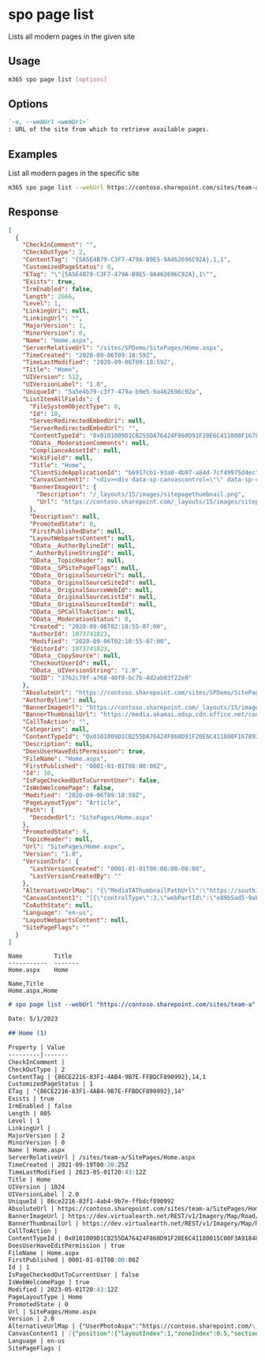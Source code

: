 
# spo page list

Lists all modern pages in the given site

## Usage

```sh
m365 spo page list [options]
```

## Options

```md definition-list
`-u, --webUrl <webUrl>`
: URL of the site from which to retrieve available pages.
```

<Global />

## Examples

List all modern pages in the specific site

```sh
m365 spo page list --webUrl https://contoso.sharepoint.com/sites/team-a
```

## Response

<Tabs>
  <TabItem value="JSON">

  ```json
  [
    {
      "CheckInComment": "",
      "CheckOutType": 2,
      "ContentTag": "{5A5E4B79-C3F7-479A-B9E5-9A462696C92A},1,1",
      "CustomizedPageStatus": 0,
      "ETag": "\"{5A5E4B79-C3F7-479A-B9E5-9A462696C92A},1\"",
      "Exists": true,
      "IrmEnabled": false,
      "Length": 2666,
      "Level": 1,
      "LinkingUri": null,
      "LinkingUrl": "",
      "MajorVersion": 1,
      "MinorVersion": 0,
      "Name": "Home.aspx",
      "ServerRelativeUrl": "/sites/SPDemo/SitePages/Home.aspx",
      "TimeCreated": "2020-09-06T09:18:59Z",
      "TimeLastModified": "2020-09-06T09:18:59Z",
      "Title": "Home",
      "UIVersion": 512,
      "UIVersionLabel": "1.0",
      "UniqueId": "5a5e4b79-c3f7-479a-b9e5-9a462696c92a",
      "ListItemAllFields": {
        "FileSystemObjectType": 0,
        "Id": 10,
        "ServerRedirectedEmbedUri": null,
        "ServerRedirectedEmbedUrl": "",
        "ContentTypeId": "0x0101009D1CB255DA76424F860D91F20E6C411800F1678937A82C3142BEF3C962300813B5",
        "OData__ModerationComments": null,
        "ComplianceAssetId": null,
        "WikiField": null,
        "Title": "Home",
        "ClientSideApplicationId": "b6917cb1-93a0-4b97-a84d-7cf49975d4ec",
        "CanvasContent1": "<div><div data-sp-canvascontrol=\"\" data-sp-canvasdataversion=\"1.0\" data-sp-controldata=\"&#123;&quot;controlType&quot;&#58;3,&quot;webPartId&quot;&#58;&quot;e89b5ad5-9ab5-4730-a66b-e1f68994598c&quot;,&quot;id&quot;&#58;&quot;8bba86eb-3174-4917-b2b8-417af1102351&quot;&#125;\"><div data-sp-webpart=\"\" data-sp-webpartdataversion=\"1.0\" data-sp-webpartdata=\"&#123;&quot;id&quot;&#58;&quot;e89b5ad5-9ab5-4730-a66b-e1f68994598c&quot;,&quot;instanceId&quot;&#58;&quot;8bba86eb-3174-4917-b2b8-417af1102351&quot;,&quot;title&quot;&#58;&quot;ReactProvisionAssets&quot;,&quot;description&quot;&#58;&quot;ReactProvisionAssets description&quot;,&quot;dataVersion&quot;&#58;&quot;1.0&quot;,&quot;properties&quot;&#58;&#123;&quot;description&quot;&#58;&quot;ReactProvisionAssets&quot;&#125;&#125;\"><div data-sp-componentid=\"\">e89b5ad5-9ab5-4730-a66b-e1f68994598c</div><div data-sp-htmlproperties=\"\"></div></div></div></div>",
        "BannerImageUrl": {
          "Description": "/_layouts/15/images/sitepagethumbnail.png",
          "Url": "https://contoso.sharepoint.com/_layouts/15/images/sitepagethumbnail.png"
        },
        "Description": null,
        "PromotedState": 0,
        "FirstPublishedDate": null,
        "LayoutWebpartsContent": null,
        "OData__AuthorBylineId": null,
        "_AuthorBylineStringId": null,
        "OData__TopicHeader": null,
        "OData__SPSitePageFlags": null,
        "OData__OriginalSourceUrl": null,
        "OData__OriginalSourceSiteId": null,
        "OData__OriginalSourceWebId": null,
        "OData__OriginalSourceListId": null,
        "OData__OriginalSourceItemId": null,
        "OData__SPCallToAction": null,
        "OData__ModerationStatus": 0,
        "Created": "2020-09-06T02:18:55-07:00",
        "AuthorId": 1073741823,
        "Modified": "2020-09-06T02:18:55-07:00",
        "EditorId": 1073741823,
        "OData__CopySource": null,
        "CheckoutUserId": null,
        "OData__UIVersionString": "1.0",
        "GUID": "3762c79f-a768-40f0-bc7b-4d2ab03f22e0"
      },
      "AbsoluteUrl": "https://contoso.sharepoint.com/sites/SPDemo/SitePages/Home.aspx",
      "AuthorByline": null,
      "BannerImageUrl": "https://contoso.sharepoint.com/_layouts/15/images/sitepagethumbnail.png",
      "BannerThumbnailUrl": "https://media.akamai.odsp.cdn.office.net/contoso.sharepoint.com/_layouts/15/images/sitepagethumbnail.png",
      "CallToAction": "",
      "Categories": null,
      "ContentTypeId": "0x0101009D1CB255DA76424F860D91F20E6C411800F1678937A82C3142BEF3C962300813B5",
      "Description": null,
      "DoesUserHaveEditPermission": true,
      "FileName": "Home.aspx",
      "FirstPublished": "0001-01-01T08:00:00Z",
      "Id": 10,
      "IsPageCheckedOutToCurrentUser": false,
      "IsWebWelcomePage": false,
      "Modified": "2020-09-06T09:18:59Z",
      "PageLayoutType": "Article",
      "Path": {
        "DecodedUrl": "SitePages/Home.aspx"
      },
      "PromotedState": 0,
      "TopicHeader": null,
      "Url": "SitePages/Home.aspx",
      "Version": "1.0",
      "VersionInfo": {
        "LastVersionCreated": "0001-01-01T00:00:00-08:00",
        "LastVersionCreatedBy": ""
      },
      "AlternativeUrlMap": "{\"MediaTAThumbnailPathUrl\":\"https://southindia1-mediap.svc.ms/transform/thumbnail?provider=spo&inputFormat={.fileType}&cs=UEFHRVN8U1BP&docid={.spHost}/_api/v2.0/sharePoint:{.resourceUrl}:/driveItem&w={.widthValue}&oauth_token=bearer%20{.oauthToken}\",\"MediaTAThumbnailHostUrl\":\"https://southindia1-mediap.svc.ms\",\"AFDCDNEnabled\":\"ClientNotOnEdge\",\"CurrentSiteCDNPolicy\":\"True\",\"PublicCDNEnabled\":\"True\",\"PrivateCDNEnabled\":\"True\"}",
      "CanvasContent1": "[{\"controlType\":3,\"webPartId\":\"e89b5ad5-9ab5-4730-a66b-e1f68994598c\",\"id\":\"8bba86eb-3174-4917-b2b8-417af1102351\",\"webPartData\":{\"id\":\"e89b5ad5-9ab5-4730-a66b-e1f68994598c\",\"instanceId\":\"8bba86eb-3174-4917-b2b8-417af1102351\",\"title\":\"ReactProvisionAssets\",\"description\":\"ReactProvisionAssets description\",\"dataVersion\":\"1.0\",\"properties\":{\"description\":\"ReactProvisionAssets\"},\"serverProcessedContent\":{\"htmlStrings\":{},\"searchablePlainTexts\":{},\"imageSources\":{},\"links\":{}}}}]",
      "CoAuthState": null,
      "Language": "en-us",
      "LayoutWebpartsContent": null,
      "SitePageFlags": ""
    }
  ]
  ```

  </TabItem>
  <TabItem value="Text">

  ```text
  Name         Title
  -----------  -------    
  Home.aspx    Home
  ```

  </TabItem>
  <TabItem value="CSV">

  ```csv
  Name,Title
  Home.aspx,Home
  ```

  </TabItem>
  <TabItem value="Markdown">

  ```md
  # spo page list --webUrl "https://contoso.sharepoint.com/sites/team-a"

  Date: 5/1/2023

  ## Home (1)

  Property | Value
  ---------|-------
  CheckInComment | 
  CheckOutType | 2
  ContentTag | {86CE2216-83F1-4AB4-9B7E-FFBDCF890992},14,1
  CustomizedPageStatus | 1
  ETag | "{86CE2216-83F1-4AB4-9B7E-FFBDCF890992},14"
  Exists | true
  IrmEnabled | false
  Length | 805
  Level | 1
  LinkingUrl | 
  MajorVersion | 2
  MinorVersion | 0
  Name | Home.aspx
  ServerRelativeUrl | /sites/team-a/SitePages/Home.aspx
  TimeCreated | 2021-09-19T00:20:25Z
  TimeLastModified | 2023-05-01T20:43:12Z
  Title | Home
  UIVersion | 1024
  UIVersionLabel | 2.0
  UniqueId | 86ce2216-83f1-4ab4-9b7e-ffbdcf890992
  AbsoluteUrl | https://contoso.sharepoint.com/sites/team-a/SitePages/Home.aspx
  BannerImageUrl | https://dev.virtualearth.net/REST/v1/Imagery/Map/Road/51.39929962158204,-0.256799995899204/12?mapSize=512,512&key=AobmrKIjQInHa8zf5IjtCu3zVgIZFewRhY9M8NUzpYfvMdO2RKDO2eKI6uRFrP6b
  BannerThumbnailUrl | https://dev.virtualearth.net/REST/v1/Imagery/Map/Road/51.39929962158204,-0.256799995899204/12?mapSize=512,512&key=AobmrKIjQInHa8zf5IjtCu3zVgIZFewRhY9M8NUzpYfvMdO2RKDO2eKI6uRFrP6b
  CallToAction | 
  ContentTypeId | 0x0101009D1CB255DA76424F860D91F20E6C41180015C00F3A91848C479243E57A8317E76E
  DoesUserHaveEditPermission | true
  FileName | Home.aspx
  FirstPublished | 0001-01-01T08:00:00Z
  Id | 1
  IsPageCheckedOutToCurrentUser | false
  IsWebWelcomePage | true
  Modified | 2023-05-01T20:43:12Z
  PageLayoutType | Home
  PromotedState | 0
  Url | SitePages/Home.aspx
  Version | 2.0
  AlternativeUrlMap | {"UserPhotoAspx":"https://contoso.sharepoint.com/\_vti\_bin/afdcache.ashx/\_userprofile/userphoto.jpg?\_oat\_=1683047510\_65dfacc308ae7abe460ae6e6ce6943d0d218fd9232a69a03fee352b2dbaead4e&P1=1682980536&P2=-64532418&P3=1&P4=itPWLPx8ka8ZYUpPbQSywAH8cSvgj2M7otD6geZ26NUbROmU99rFYzmdBccd7PCiYfzz53QfSTzDpPE0iaxF0OMY0oAYpHVrz5pDUU3k8Se9vXh%2bzaUnJtIJPlp3boTlzcbs6D%2fjown%2bPT%2bTMgEyRGqVjwt8QieNK3z1UNrTmkz8VYD3fmPyVpQMKtZ33o8K8cTsGl11qw6DghlKTP2odBEBSCdBfiJd00z%2fbxvJXi7on0x6RyzYMJbAUXgdBCfDS2QnU8bVWE83aBYHm%2bKo6YZllCM%2bAGQ%2bEfrMDBJDsQEKWryy4gQdkF2JVIaq%2fx0BbRSmVnQKkPVM3iqV8QWyRw%3d%3d","MediaTAThumbnailPathUrl":"https://ukwest1-mediap.svc.ms/transform/thumbnail?provider=spo&inputFormat={.fileType}&cs=UEFHRVN8U1BP&docid={.spHost}/\_api/v2.0/sharePoint:{.resourceUrl}:/driveItem&w={.widthValue}&oauth\_token=bearer%20{.oauthToken}","MediaTAThumbnailHostUrl":"https://ukwest1-mediap.svc.ms","AFDCDNEnabled":"True","CurrentSiteCDNPolicy":"True","PublicCDNEnabled":"True","PrivateCDNEnabled":"True"}
  CanvasContent1 | [{"position":{"layoutIndex":1,"zoneIndex":0.5,"sectionIndex":1,"controlIndex":1,"sectionFactor":6},"controlType":3,"id":"f85f8dfa-9052-4be8-8954-8cdafe811b97","webPartId":"e377ea37-9047-43b9-8cdb-a761be2f8e09","reservedHeight":528,"reservedWidth":570,"addedFromPersistedData":true,"webPartData":{"id":"e377ea37-9047-43b9-8cdb-a761be2f8e09","instanceId":"f85f8dfa-9052-4be8-8954-8cdafe811b97","title":"Bing Maps","description":"Display a location on a map using Bing Maps.","audiences":[],"serverProcessedContent":{"htmlStrings":{},"searchablePlainTexts":{},"imageSources":{},"links":{}},"dataVersion":"1.0","properties":{"pushPins":[],"maxNumberOfPushPins":1,"shouldShowPushPinTitle":true,"zoomLevel":12,"mapType":"road","center":{"latitude":51.399299621582038,"longitude":-0.256799995899204,"altitude":0,"altitudeReference":-1}},"containsDynamicDataSource":false}},{"position":{"layoutIndex":1,"zoneIndex":0.5,"sectionIndex":2,"controlIndex":1,"sectionFactor":6},"id":"emptySection","addedFromPersistedData":true},{"controlType":3,"webPartId":"8c88f208-6c77-4bdb-86a0-0c47b4316588","position":{"zoneIndex":1,"sectionIndex":1,"controlIndex":1,"sectionFactor":8},"id":"71eab4c9-8340-4706-96b9-331527890975","addedFromPersistedData":true,"reservedHeight":406,"reservedWidth":776,"webPartData":{"id":"8c88f208-6c77-4bdb-86a0-0c47b4316588","instanceId":"71eab4c9-8340-4706-96b9-331527890975","title":"News","audiences":[],"serverProcessedContent":{"htmlStrings":{},"searchablePlainTexts":{},"imageSources":{},"links":{"baseUrl":"/sites/team-a"}},"dataVersion":"1.12","properties":{"layoutId":"FeaturedNews","dataProviderId":"news","emptyStateHelpItemsCount":"1","showChrome":true,"carouselSettings":{"autoplay":false,"autoplaySpeed":5,"dots":true,"lazyLoad":true},"showNewsMetadata":{"showSocialActions":false,"showAuthor":true,"showDate":true},"newsDataSourceProp":1,"carouselHeroWrapperComponentId":"","prefetchCount":4,"filters":[{"filterType":1,"value":"","values":[]}],"newsSiteList":[],"renderItemsSliderValue":4,"layoutComponentId":"","webId":"c59dae7c-48bd-4241-96b7-b81d4bbc25cb","siteId":"9fcdddc5-bd7e-4120-b934-bf675b76855f","filterKQLQuery":""},"containsDynamicDataSource":false}},{"position":{"zoneIndex":1,"sectionIndex":1,"controlIndex":1.5,"sectionFactor":8,"layoutIndex":1},"controlType":3,"id":"dcfa91cf-96fa-47cd-9363-7f2fea373526","webPartId":"490d7c76-1824-45b2-9de3-676421c997fa","reservedHeight":326,"reservedWidth":776,"addedFromPersistedData":true,"webPartData":{"id":"490d7c76-1824-45b2-9de3-676421c997fa","instanceId":"dcfa91cf-96fa-47cd-9363-7f2fea373526","title":"Embed","description":"Embed content from other sites such as Sway, YouTube, Vimeo, and more","audiences":[],"serverProcessedContent":{"htmlStrings":{},"searchablePlainTexts":{},"imageSources":{},"links":{}},"dataVersion":"1.2","properties":{"embedCode":"","cachedEmbedCode":"","shouldScaleWidth":true,"tempState":{},"thumbnailUrl":""},"containsDynamicDataSource":false}},{"controlType":3,"webPartId":"eb95c819-ab8f-4689-bd03-0c2d65d47b1f","position":{"zoneIndex":1,"sectionIndex":1,"controlIndex":2,"sectionFactor":8},"id":"3dde98e4-07d7-46d6-b57f-128d6ae5438c","addedFromPersistedData":true,"reservedHeight":939,"reservedWidth":776,"webPartData":{"id":"eb95c819-ab8f-4689-bd03-0c2d65d47b1f","instanceId":"3dde98e4-07d7-46d6-b57f-128d6ae5438c","title":"Site activity","audiences":[],"serverProcessedContent":{"htmlStrings":{},"searchablePlainTexts":{},"imageSources":{},"links":{}},"dataVersion":"1.0","properties":{"maxItems":9},"containsDynamicDataSource":false}},{"position":{"zoneIndex":1,"sectionIndex":2,"controlIndex":0.5,"sectionFactor":4,"layoutIndex":1},"controlType":3,"id":"9d1fed5d-9274-4a82-8891-58bbc937c92b","webPartId":"f6fdf4f8-4a24-437b-a127-32e66a5dd9b4","addedFromPersistedData":true,"reservedHeight":449,"reservedWidth":364,"webPartData":{"id":"f6fdf4f8-4a24-437b-a127-32e66a5dd9b4","instanceId":"9d1fed5d-9274-4a82-8891-58bbc937c92b","title":"Twitter","description":"Display a Twitter feed","audiences":[],"serverProcessedContent":{"htmlStrings":{},"searchablePlainTexts":{},"imageSources":{},"links":{}},"dataVersion":"1.0","properties":{"displayAs":"list","displayHeader":false,"displayFooter":false,"displayBorders":true,"limit":"3","term":"@microsoft","widthSlider":100,"title":"","allowStretch":false,"displayLightTheme":true},"containsDynamicDataSource":false}},{"controlType":3,"webPartId":"c70391ea-0b10-4ee9-b2b4-006d3fcad0cd","position":{"zoneIndex":1,"sectionIndex":2,"controlIndex":1,"sectionFactor":4},"id":"2d412c2a-ed7d-4117-bf54-f1b9a28c1346","addedFromPersistedData":true,"reservedHeight":173,"reservedWidth":364,"webPartData":{"id":"c70391ea-0b10-4ee9-b2b4-006d3fcad0cd","instanceId":"2d412c2a-ed7d-4117-bf54-f1b9a28c1346","title":"Quick links","audiences":[],"serverProcessedContent":{"htmlStrings":{},"searchablePlainTexts":{"title":"Quick links","items[0].title":"Learn about a team site","items[1].title":"Learn how to add a page"},"imageSources":{},"links":{"baseUrl":"/sites/team-a","items[0].sourceItem.url":"https://go.microsoft.com/fwlink/p/?linkid=827918","items[1].sourceItem.url":"https://go.microsoft.com/fwlink/p/?linkid=827919"},"componentDependencies":{"layoutComponentId":"706e33c8-af37-4e7b-9d22-6e5694d92a6f"}},"dataVersion":"2.2","properties":{"items":[{"sourceItem":{"itemType":2},"thumbnailType":3,"id":1,"description":"","altText":"","rawPreviewImageMinCanvasWidth":32767},{"sourceItem":{"itemType":2},"thumbnailType":3,"id":2,"description":"","altText":"","rawPreviewImageMinCanvasWidth":32767}],"isMigrated":true,"layoutId":"List","shouldShowThumbnail":true,"hideWebPartWhenEmpty":true,"dataProviderId":"QuickLinks","listLayoutOptions":{"showDescription":false,"showIcon":true},"imageWidth":100,"buttonLayoutOptions":{"showDescription":false,"buttonTreatment":2,"iconPositionType":2,"textAlignmentVertical":2,"textAlignmentHorizontal":2,"linesOfText":2},"waffleLayoutOptions":{"iconSize":1,"onlyShowThumbnail":false},"webId":"c59dae7c-48bd-4241-96b7-b81d4bbc25cb","siteId":"9fcdddc5-bd7e-4120-b934-bf675b76855f"},"containsDynamicDataSource":false}},{"controlType":3,"webPartId":"f92bf067-bc19-489e-a556-7fe95f508720","position":{"zoneIndex":1,"sectionIndex":2,"controlIndex":2,"sectionFactor":4},"id":"c047c8d5-b5d0-4852-8a38-b58da702243c","addedFromPersistedData":true,"reservedHeight":291,"reservedWidth":364,"webPartData":{"id":"f92bf067-bc19-489e-a556-7fe95f508720","instanceId":"c047c8d5-b5d0-4852-8a38-b58da702243c","title":"Document library","audiences":[],"serverProcessedContent":{"htmlStrings":{},"searchablePlainTexts":{"listTitle":"Documents"},"imageSources":{},"links":{}},"dynamicDataPaths":{},"dynamicDataValues":{"filterBy":{}},"dataVersion":"1.0","properties":{"isDocumentLibrary":true,"showDefaultDocumentLibrary":true,"webpartHeightKey":4,"selectedListUrl":""},"containsDynamicDataSource":true}},{"controlType":0,"pageSettingsSlice":{"isDefaultDescription":true,"isDefaultThumbnail":true,"isSpellCheckEnabled":true,"globalRichTextStylingVersion":0,"rtePageSettings":{"contentVersion":4},"isEmailReady":false}}]
  Language | en-us
  SitePageFlags |     
  ```

  </TabItem>
</Tabs>

